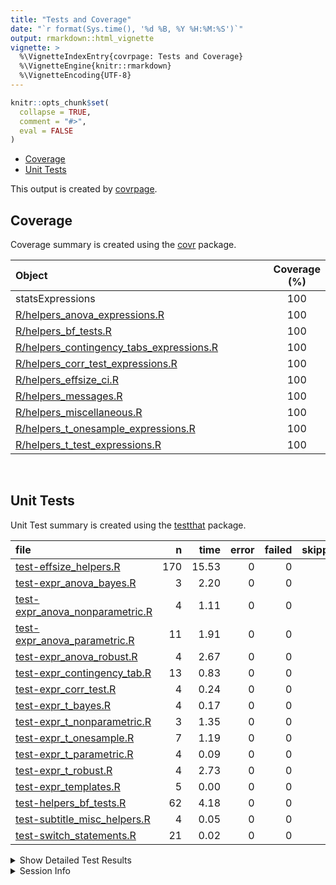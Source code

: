 ```yaml
---
title: "Tests and Coverage"
date: "`r format(Sys.time(), '%d %B, %Y %H:%M:%S')`"
output: rmarkdown::html_vignette
vignette: >
  %\VignetteIndexEntry{covrpage: Tests and Coverage}
  %\VignetteEngine{knitr::rmarkdown}
  %\VignetteEncoding{UTF-8}
---
```

  
```r
knitr::opts_chunk$set(
  collapse = TRUE,
  comment = "#>",
  eval = FALSE
)
```

<!--- Placeholder for tests/README.md Do Not Edit--->
  - [Coverage](#coverage)
  - [Unit Tests](#unit-tests)

This output is created by
[covrpage](https://github.com/metrumresearchgroup/covrpage).

## Coverage

Coverage summary is created using the
[covr](https://github.com/r-lib/covr) package.

| Object                                                                                     | Coverage (%) |
| :----------------------------------------------------------------------------------------- | :----------: |
| statsExpressions                                                                           |     100      |
| [R/helpers\_anova\_expressions.R](https://github.com/IndrajeetPatil/statsExpressions/tree/master/R/helpers_anova_expressions.R)                        |     100      |
| [R/helpers\_bf\_tests.R](https://github.com/IndrajeetPatil/statsExpressions/tree/master/R/helpers_bf_tests.R)                                          |     100      |
| [R/helpers\_contingency\_tabs\_expressions.R](https://github.com/IndrajeetPatil/statsExpressions/tree/master/R/helpers_contingency_tabs_expressions.R) |     100      |
| [R/helpers\_corr\_test\_expressions.R](https://github.com/IndrajeetPatil/statsExpressions/tree/master/R/helpers_corr_test_expressions.R)               |     100      |
| [R/helpers\_effsize\_ci.R](https://github.com/IndrajeetPatil/statsExpressions/tree/master/R/helpers_effsize_ci.R)                                      |     100      |
| [R/helpers\_messages.R](https://github.com/IndrajeetPatil/statsExpressions/tree/master/R/helpers_messages.R)                                           |     100      |
| [R/helpers\_miscellaneous.R](https://github.com/IndrajeetPatil/statsExpressions/tree/master/R/helpers_miscellaneous.R)                                 |     100      |
| [R/helpers\_t\_onesample\_expressions.R](https://github.com/IndrajeetPatil/statsExpressions/tree/master/R/helpers_t_onesample_expressions.R)           |     100      |
| [R/helpers\_t\_test\_expressions.R](https://github.com/IndrajeetPatil/statsExpressions/tree/master/R/helpers_t_test_expressions.R)                     |     100      |

<br>

## Unit Tests

Unit Test summary is created using the
[testthat](https://github.com/r-lib/testthat) package.

| file                                                                          |   n |  time | error | failed | skipped | warning |
| :---------------------------------------------------------------------------- | --: | ----: | ----: | -----: | ------: | ------: |
| [test-effsize\_helpers.R](https://github.com/IndrajeetPatil/statsExpressions/tree/master/tests/testthat/test-effsize_helpers.R)                    | 170 | 15.53 |     0 |      0 |       0 |       0 |
| [test-expr\_anova\_bayes.R](https://github.com/IndrajeetPatil/statsExpressions/tree/master/tests/testthat/test-expr_anova_bayes.R)                 |   3 |  2.20 |     0 |      0 |       0 |       0 |
| [test-expr\_anova\_nonparametric.R](https://github.com/IndrajeetPatil/statsExpressions/tree/master/tests/testthat/test-expr_anova_nonparametric.R) |   4 |  1.11 |     0 |      0 |       0 |       0 |
| [test-expr\_anova\_parametric.R](https://github.com/IndrajeetPatil/statsExpressions/tree/master/tests/testthat/test-expr_anova_parametric.R)       |  11 |  1.91 |     0 |      0 |       0 |       0 |
| [test-expr\_anova\_robust.R](https://github.com/IndrajeetPatil/statsExpressions/tree/master/tests/testthat/test-expr_anova_robust.R)               |   4 |  2.67 |     0 |      0 |       0 |       0 |
| [test-expr\_contingency\_tab.R](https://github.com/IndrajeetPatil/statsExpressions/tree/master/tests/testthat/test-expr_contingency_tab.R)         |  13 |  0.83 |     0 |      0 |       0 |       0 |
| [test-expr\_corr\_test.R](https://github.com/IndrajeetPatil/statsExpressions/tree/master/tests/testthat/test-expr_corr_test.R)                     |   4 |  0.24 |     0 |      0 |       0 |       0 |
| [test-expr\_t\_bayes.R](https://github.com/IndrajeetPatil/statsExpressions/tree/master/tests/testthat/test-expr_t_bayes.R)                         |   4 |  0.17 |     0 |      0 |       0 |       0 |
| [test-expr\_t\_nonparametric.R](https://github.com/IndrajeetPatil/statsExpressions/tree/master/tests/testthat/test-expr_t_nonparametric.R)         |   3 |  1.35 |     0 |      0 |       0 |       0 |
| [test-expr\_t\_onesample.R](https://github.com/IndrajeetPatil/statsExpressions/tree/master/tests/testthat/test-expr_t_onesample.R)                 |   7 |  1.19 |     0 |      0 |       0 |       0 |
| [test-expr\_t\_parametric.R](https://github.com/IndrajeetPatil/statsExpressions/tree/master/tests/testthat/test-expr_t_parametric.R)               |   4 |  0.09 |     0 |      0 |       0 |       0 |
| [test-expr\_t\_robust.R](https://github.com/IndrajeetPatil/statsExpressions/tree/master/tests/testthat/test-expr_t_robust.R)                       |   4 |  2.73 |     0 |      0 |       0 |       0 |
| [test-expr\_templates.R](https://github.com/IndrajeetPatil/statsExpressions/tree/master/tests/testthat/test-expr_templates.R)                      |   5 |  0.00 |     0 |      0 |       0 |       0 |
| [test-helpers\_bf\_tests.R](https://github.com/IndrajeetPatil/statsExpressions/tree/master/tests/testthat/test-helpers_bf_tests.R)                 |  62 |  4.18 |     0 |      0 |       0 |       0 |
| [test-subtitle\_misc\_helpers.R](https://github.com/IndrajeetPatil/statsExpressions/tree/master/tests/testthat/test-subtitle_misc_helpers.R)       |   4 |  0.05 |     0 |      0 |       0 |       0 |
| [test-switch\_statements.R](https://github.com/IndrajeetPatil/statsExpressions/tree/master/tests/testthat/test-switch_statements.R)                |  21 |  0.02 |     0 |      0 |       0 |       0 |

<details closed>

<summary> Show Detailed Test Results </summary>

| file                                                                               | context                                    | test                                                                  | status |  n |  time |
| :--------------------------------------------------------------------------------- | :----------------------------------------- | :-------------------------------------------------------------------- | :----- | -: | ----: |
| [test-effsize\_helpers.R](https://github.com/IndrajeetPatil/statsExpressions/tree/master/tests/testthat/test-effsize_helpers.R#L11)                     | effsize\_t\_parametric                     | effsize works for Cohen’s d and Hedge’s g (between - without NA)      | PASS   | 29 |  0.19 |
| [test-effsize\_helpers.R](https://github.com/IndrajeetPatil/statsExpressions/tree/master/tests/testthat/test-effsize_helpers.R#L181_L184)               | effsize\_t\_parametric                     | effsize works for Cohen’s d and Hedge’s g (between - with NA)         | PASS   | 24 |  0.03 |
| [test-effsize\_helpers.R](https://github.com/IndrajeetPatil/statsExpressions/tree/master/tests/testthat/test-effsize_helpers.R#L329_L335)               | effsize\_t\_parametric                     | effsize works for Cohen’s d and Hedge’s g (within - without NA)       | PASS   | 26 |  0.03 |
| [test-effsize\_helpers.R](https://github.com/IndrajeetPatil/statsExpressions/tree/master/tests/testthat/test-effsize_helpers.R#L534_L543)               | effsize\_t\_parametric                     | effsize works for Cohen’s d and Hedge’s g (within - with NA)          | PASS   | 23 |  0.03 |
| [test-effsize\_helpers.R](https://github.com/IndrajeetPatil/statsExpressions/tree/master/tests/testthat/test-effsize_helpers.R#L756)                    | effsize\_t\_parametric                     | effsize works for one sample test                                     | PASS   | 14 |  0.02 |
| [test-effsize\_helpers.R](https://github.com/IndrajeetPatil/statsExpressions/tree/master/tests/testthat/test-effsize_helpers.R#L827)                    | t1way\_ci                                  | t1way\_ci works                                                       | PASS   | 13 | 13.50 |
| [test-effsize\_helpers.R](https://github.com/IndrajeetPatil/statsExpressions/tree/master/tests/testthat/test-effsize_helpers.R#L1006)                   | test\_yuend\_ci                            | Yuen’s test on trimmed means for dependent samples works              | PASS   | 18 |  1.43 |
| [test-effsize\_helpers.R](https://github.com/IndrajeetPatil/statsExpressions/tree/master/tests/testthat/test-effsize_helpers.R#L1096)                   | robcor\_ci                                 | robcor\_ci works                                                      | PASS   | 23 |  0.30 |
| [test-expr\_anova\_bayes.R](https://github.com/IndrajeetPatil/statsExpressions/tree/master/tests/testthat/test-expr_anova_bayes.R#L38)                  | expr\_anova\_bayes                         | expr\_anova\_bayes works (between-subjects)                           | PASS   |  1 |  0.11 |
| [test-expr\_anova\_bayes.R](https://github.com/IndrajeetPatil/statsExpressions/tree/master/tests/testthat/test-expr_anova_bayes.R#L78)                  | expr\_anova\_bayes                         | expr\_anova\_bayes works (within-subjects)                            | PASS   |  1 |  0.29 |
| [test-expr\_anova\_bayes.R](https://github.com/IndrajeetPatil/statsExpressions/tree/master/tests/testthat/test-expr_anova_bayes.R#L118)                 | expr\_anova\_bayes                         | expr\_anova\_bayes works (within-subjects) - with NA                  | PASS   |  1 |  1.80 |
| [test-expr\_anova\_nonparametric.R](https://github.com/IndrajeetPatil/statsExpressions/tree/master/tests/testthat/test-expr_anova_nonparametric.R#L56)  | expr\_anova\_nonparametric                 | between-subjects - data with and without NAs                          | PASS   |  2 |  0.50 |
| [test-expr\_anova\_nonparametric.R](https://github.com/IndrajeetPatil/statsExpressions/tree/master/tests/testthat/test-expr_anova_nonparametric.R#L161) | expr\_anova\_nonparametric                 | within-subjects - data with and without NAs                           | PASS   |  2 |  0.61 |
| [test-expr\_anova\_parametric.R](https://github.com/IndrajeetPatil/statsExpressions/tree/master/tests/testthat/test-expr_anova_parametric.R#L57)        | expr\_anova\_parametric - between-subjects | parametric anova subtitles work (without NAs)                         | PASS   |  1 |  0.04 |
| [test-expr\_anova\_parametric.R](https://github.com/IndrajeetPatil/statsExpressions/tree/master/tests/testthat/test-expr_anova_parametric.R#L117)       | expr\_anova\_parametric - between-subjects | parametric anova subtitles work (with NAs)                            | PASS   |  1 |  0.53 |
| [test-expr\_anova\_parametric.R](https://github.com/IndrajeetPatil/statsExpressions/tree/master/tests/testthat/test-expr_anova_parametric.R#L176)       | expr\_anova\_parametric - between-subjects | parametric anova subtitles with partial omega-squared                 | PASS   |  1 |  0.06 |
| [test-expr\_anova\_parametric.R](https://github.com/IndrajeetPatil/statsExpressions/tree/master/tests/testthat/test-expr_anova_parametric.R#L236)       | expr\_anova\_parametric - between-subjects | parametric anova subtitles with partial eta-squared and data with NAs | PASS   |  1 |  0.03 |
| [test-expr\_anova\_parametric.R](https://github.com/IndrajeetPatil/statsExpressions/tree/master/tests/testthat/test-expr_anova_parametric.R#L347)       | expr\_anova\_parametric - between-subjects | parametric anova subtitles with partial eta-squared and data with NAs | PASS   |  2 |  0.09 |
| [test-expr\_anova\_parametric.R](https://github.com/IndrajeetPatil/statsExpressions/tree/master/tests/testthat/test-expr_anova_parametric.R#L412)       | expr\_anova\_parametric - within-subjects  | parametric anova subtitles work (without NAs)                         | PASS   |  1 |  0.42 |
| [test-expr\_anova\_parametric.R](https://github.com/IndrajeetPatil/statsExpressions/tree/master/tests/testthat/test-expr_anova_parametric.R#L472)       | expr\_anova\_parametric - within-subjects  | parametric anova subtitles work (with NAs)                            | PASS   |  2 |  0.22 |
| [test-expr\_anova\_parametric.R](https://github.com/IndrajeetPatil/statsExpressions/tree/master/tests/testthat/test-expr_anova_parametric.R#L583)       | expr\_anova\_parametric - within-subjects  | parametric anova subtitles work (catch bad data)                      | PASS   |  1 |  0.42 |
| [test-expr\_anova\_parametric.R](https://github.com/IndrajeetPatil/statsExpressions/tree/master/tests/testthat/test-expr_anova_parametric.R#L660_L690)  | expr\_anova\_parametric - within-subjects  | checking warning message when too few obs                             | PASS   |  1 |  0.10 |
| [test-expr\_anova\_robust.R](https://github.com/IndrajeetPatil/statsExpressions/tree/master/tests/testthat/test-expr_anova_robust.R#L58)                | expr\_anova\_robust                        | expr\_anova\_robust works - between-subjects                          | PASS   |  2 |  2.61 |
| [test-expr\_anova\_robust.R](https://github.com/IndrajeetPatil/statsExpressions/tree/master/tests/testthat/test-expr_anova_robust.R#L155)               | expr\_anova\_robust                        | expr\_anova\_robust works - within-subjects                           | PASS   |  2 |  0.06 |
| [test-expr\_contingency\_tab.R](https://github.com/IndrajeetPatil/statsExpressions/tree/master/tests/testthat/test-expr_contingency_tab.R#L60)          | expr\_contingency\_tab                     | expr\_contingency\_tab works - data without NAs                       | PASS   |  2 |  0.38 |
| [test-expr\_contingency\_tab.R](https://github.com/IndrajeetPatil/statsExpressions/tree/master/tests/testthat/test-expr_contingency_tab.R#L176)         | expr\_contingency\_tab                     | expr\_contingency\_tab works - data with NAs                          | PASS   |  1 |  0.03 |
| [test-expr\_contingency\_tab.R](https://github.com/IndrajeetPatil/statsExpressions/tree/master/tests/testthat/test-expr_contingency_tab.R#L260)         | expr\_contingency\_tab\_paired             | paired expr\_contingency\_tab works - counts data without NAs         | PASS   |  1 |  0.06 |
| [test-expr\_contingency\_tab.R](https://github.com/IndrajeetPatil/statsExpressions/tree/master/tests/testthat/test-expr_contingency_tab.R#L359)         | expr\_contingency\_tab\_paired             | paired expr\_contingency\_tab works - with NAs                        | PASS   |  1 |  0.08 |
| [test-expr\_contingency\_tab.R](https://github.com/IndrajeetPatil/statsExpressions/tree/master/tests/testthat/test-expr_contingency_tab.R#L442)         | expr\_contingency\_tab\_paired             | paired data 4-by-4                                                    | PASS   |  1 |  0.06 |
| [test-expr\_contingency\_tab.R](https://github.com/IndrajeetPatil/statsExpressions/tree/master/tests/testthat/test-expr_contingency_tab.R#L502)         | expr\_contingency\_tab\_gof                | Goodness of Fit expr\_contingency\_tab works without counts           | PASS   |  2 |  0.10 |
| [test-expr\_contingency\_tab.R](https://github.com/IndrajeetPatil/statsExpressions/tree/master/tests/testthat/test-expr_contingency_tab.R#L599)         | expr\_contingency\_tab\_gof                | Goodness of Fit expr\_contingency\_tab works with counts              | PASS   |  1 |  0.06 |
| [test-expr\_contingency\_tab.R](https://github.com/IndrajeetPatil/statsExpressions/tree/master/tests/testthat/test-expr_contingency_tab.R#L653)         | expr\_contingency\_tab\_gof                | works with dataframes with NAs and with ratio                         | PASS   |  1 |  0.03 |
| [test-expr\_contingency\_tab.R](https://github.com/IndrajeetPatil/statsExpressions/tree/master/tests/testthat/test-expr_contingency_tab.R#L668_L671)    | expr\_contingency\_tab\_gof                | works even in edge cases                                              | PASS   |  3 |  0.03 |
| [test-expr\_corr\_test.R](https://github.com/IndrajeetPatil/statsExpressions/tree/master/tests/testthat/test-expr_corr_test.R#L54)                      | expr\_corr\_test                           | expr\_corr\_test works - nonparametric                                | PASS   |  1 |  0.11 |
| [test-expr\_corr\_test.R](https://github.com/IndrajeetPatil/statsExpressions/tree/master/tests/testthat/test-expr_corr_test.R#L112)                     | expr\_corr\_test                           | expr\_corr\_test works - parametric                                   | PASS   |  1 |  0.05 |
| [test-expr\_corr\_test.R](https://github.com/IndrajeetPatil/statsExpressions/tree/master/tests/testthat/test-expr_corr_test.R#L169)                     | expr\_corr\_test                           | expr\_corr\_test works - robust                                       | PASS   |  1 |  0.03 |
| [test-expr\_corr\_test.R](https://github.com/IndrajeetPatil/statsExpressions/tree/master/tests/testthat/test-expr_corr_test.R#L211)                     | expr\_corr\_test                           | expr\_corr\_test works - bayes                                        | PASS   |  1 |  0.05 |
| [test-expr\_t\_bayes.R](https://github.com/IndrajeetPatil/statsExpressions/tree/master/tests/testthat/test-expr_t_bayes.R#L42)                          | expr\_t\_bayes                             | expr\_t\_bayes works - between-subjects design                        | PASS   |  1 |  0.03 |
| [test-expr\_t\_bayes.R](https://github.com/IndrajeetPatil/statsExpressions/tree/master/tests/testthat/test-expr_t_bayes.R#L83)                          | expr\_t\_bayes                             | expr\_t\_bayes works - between-subjects design - with NA              | PASS   |  1 |  0.08 |
| [test-expr\_t\_bayes.R](https://github.com/IndrajeetPatil/statsExpressions/tree/master/tests/testthat/test-expr_t_bayes.R#L160)                         | expr\_t\_bayes                             | expr\_t\_bayes\_paired works - within-subjects design                 | PASS   |  1 |  0.03 |
| [test-expr\_t\_bayes.R](https://github.com/IndrajeetPatil/statsExpressions/tree/master/tests/testthat/test-expr_t_bayes.R#L199)                         | expr\_t\_bayes                             | expr\_t\_bayes\_paired works - within-subjects design - with NA       | PASS   |  1 |  0.03 |
| [test-expr\_t\_nonparametric.R](https://github.com/IndrajeetPatil/statsExpressions/tree/master/tests/testthat/test-expr_t_nonparametric.R#L51)          | expr\_t\_nonparametric                     | expr\_t\_nonparametric works - between-subjects design                | PASS   |  1 |  1.10 |
| [test-expr\_t\_nonparametric.R](https://github.com/IndrajeetPatil/statsExpressions/tree/master/tests/testthat/test-expr_t_nonparametric.R#L97_L101)     | expr\_t\_nonparametric                     | expr\_t\_nonparametric works - within-subjects design                 | PASS   |  2 |  0.25 |
| [test-expr\_t\_onesample.R](https://github.com/IndrajeetPatil/statsExpressions/tree/master/tests/testthat/test-expr_t_onesample.R#L198)                 | expr\_t\_onesample                         | expr\_t\_onesample parametric works                                   | PASS   |  4 |  0.07 |
| [test-expr\_t\_onesample.R](https://github.com/IndrajeetPatil/statsExpressions/tree/master/tests/testthat/test-expr_t_onesample.R#L255)                 | expr\_t\_onesample                         | expr\_t\_onesample non-parametric works                               | PASS   |  1 |  1.06 |
| [test-expr\_t\_onesample.R](https://github.com/IndrajeetPatil/statsExpressions/tree/master/tests/testthat/test-expr_t_onesample.R#L305)                 | expr\_t\_onesample                         | expr\_t\_onesample robust works                                       | PASS   |  1 |  0.03 |
| [test-expr\_t\_onesample.R](https://github.com/IndrajeetPatil/statsExpressions/tree/master/tests/testthat/test-expr_t_onesample.R#L346)                 | expr\_t\_onesample                         | expr\_t\_onesample bayes factor works                                 | PASS   |  1 |  0.03 |
| [test-expr\_t\_parametric.R](https://github.com/IndrajeetPatil/statsExpressions/tree/master/tests/testthat/test-expr_t_parametric.R#L61)                | expr\_t\_parametric                        | parametric t-test works (between-subjects without NAs)                | PASS   |  1 |  0.02 |
| [test-expr\_t\_parametric.R](https://github.com/IndrajeetPatil/statsExpressions/tree/master/tests/testthat/test-expr_t_parametric.R#L125)               | expr\_t\_parametric                        | parametric t-test works (between-subjects with NAs)                   | PASS   |  1 |  0.03 |
| [test-expr\_t\_parametric.R](https://github.com/IndrajeetPatil/statsExpressions/tree/master/tests/testthat/test-expr_t_parametric.R#L183)               | expr\_t\_parametric                        | parametric t-test works (within-subjects without NAs)                 | PASS   |  1 |  0.03 |
| [test-expr\_t\_parametric.R](https://github.com/IndrajeetPatil/statsExpressions/tree/master/tests/testthat/test-expr_t_parametric.R#L239)               | expr\_t\_parametric                        | parametric t-test works (within-subjects with NAs)                    | PASS   |  1 |  0.01 |
| [test-expr\_t\_robust.R](https://github.com/IndrajeetPatil/statsExpressions/tree/master/tests/testthat/test-expr_t_robust.R#L54)                        | expr\_t\_robust                            | expr\_t\_robust - within-subjects - without NAs                       | PASS   |  2 |  1.66 |
| [test-expr\_t\_robust.R](https://github.com/IndrajeetPatil/statsExpressions/tree/master/tests/testthat/test-expr_t_robust.R#L128)                       | expr\_t\_robust                            | expr\_t\_robust - within-subjects - with NAs                          | PASS   |  1 |  0.68 |
| [test-expr\_t\_robust.R](https://github.com/IndrajeetPatil/statsExpressions/tree/master/tests/testthat/test-expr_t_robust.R#L183)                       | expr\_t\_robust                            | expr\_t\_robust - between-subjects - without NAs                      | PASS   |  1 |  0.39 |
| [test-expr\_templates.R](https://github.com/IndrajeetPatil/statsExpressions/tree/master/tests/testthat/test-expr_templates.R#L56)                       | expr\_templates                            | checking if subtitle template works without any parameter             | PASS   |  1 |  0.00 |
| [test-expr\_templates.R](https://github.com/IndrajeetPatil/statsExpressions/tree/master/tests/testthat/test-expr_templates.R#L116)                      | expr\_templates                            | checking if subtitle template works with a single parameter           | PASS   |  2 |  0.00 |
| [test-expr\_templates.R](https://github.com/IndrajeetPatil/statsExpressions/tree/master/tests/testthat/test-expr_templates.R#L197)                      | expr\_templates                            | checking if subtitle template works with two parameters               | PASS   |  2 |  0.00 |
| [test-helpers\_bf\_tests.R](https://github.com/IndrajeetPatil/statsExpressions/tree/master/tests/testthat/test-helpers_bf_tests.R#L20)                  | helpers\_bf\_tests                         | bayes factor (correlation)                                            | PASS   |  5 |  0.00 |
| [test-helpers\_bf\_tests.R](https://github.com/IndrajeetPatil/statsExpressions/tree/master/tests/testthat/test-helpers_bf_tests.R#L57)                  | helpers\_bf\_tests                         | bayes factor (independent samples t-test)                             | PASS   |  6 |  0.03 |
| [test-helpers\_bf\_tests.R](https://github.com/IndrajeetPatil/statsExpressions/tree/master/tests/testthat/test-helpers_bf_tests.R#L103)                 | helpers\_bf\_tests                         | bayes factor (paired t-test)                                          | PASS   |  7 |  0.04 |
| [test-helpers\_bf\_tests.R](https://github.com/IndrajeetPatil/statsExpressions/tree/master/tests/testthat/test-helpers_bf_tests.R#L144)                 | helpers\_bf\_tests                         | bayes factor (one sample t-test)                                      | PASS   |  7 |  0.02 |
| [test-helpers\_bf\_tests.R](https://github.com/IndrajeetPatil/statsExpressions/tree/master/tests/testthat/test-helpers_bf_tests.R#L210)                 | helpers\_bf\_tests                         | bayes factor (between-subjects - anova)                               | PASS   |  9 |  0.09 |
| [test-helpers\_bf\_tests.R](https://github.com/IndrajeetPatil/statsExpressions/tree/master/tests/testthat/test-helpers_bf_tests.R#L318)                 | helpers\_bf\_tests                         | bayes factor (within-subjects - anova)                                | PASS   |  9 |  0.63 |
| [test-helpers\_bf\_tests.R](https://github.com/IndrajeetPatil/statsExpressions/tree/master/tests/testthat/test-helpers_bf_tests.R#L383)                 | helpers\_bf\_tests                         | bayes factor (proportion test)                                        | PASS   |  6 |  3.28 |
| [test-helpers\_bf\_tests.R](https://github.com/IndrajeetPatil/statsExpressions/tree/master/tests/testthat/test-helpers_bf_tests.R#L477)                 | helpers\_bf\_tests                         | bayes factor (contingency tab)                                        | PASS   | 10 |  0.08 |
| [test-helpers\_bf\_tests.R](https://github.com/IndrajeetPatil/statsExpressions/tree/master/tests/testthat/test-helpers_bf_tests.R#L553)                 | helpers\_bf\_tests                         | bayes factor caption maker check                                      | PASS   |  1 |  0.00 |
| [test-helpers\_bf\_tests.R](https://github.com/IndrajeetPatil/statsExpressions/tree/master/tests/testthat/test-helpers_bf_tests.R#L583_L601)            | helpers\_bf\_tests                         | bayes factor caption maker check                                      | PASS   |  2 |  0.01 |
| [test-subtitle\_misc\_helpers.R](https://github.com/IndrajeetPatil/statsExpressions/tree/master/tests/testthat/test-subtitle_misc_helpers.R#L27)        | long\_to\_wide\_converter                  | long\_to\_wide\_converter works                                       | PASS   |  4 |  0.05 |
| [test-switch\_statements.R](https://github.com/IndrajeetPatil/statsExpressions/tree/master/tests/testthat/test-switch_statements.R#L8)                  | switch statements                          | switch for effct size type works                                      | PASS   | 13 |  0.02 |
| [test-switch\_statements.R](https://github.com/IndrajeetPatil/statsExpressions/tree/master/tests/testthat/test-switch_statements.R#L30)                 | switch statements                          | switch for stats type works                                           | PASS   |  8 |  0.00 |

</details>

<details>

<summary> Session Info </summary>

| Field    | Value                            |
| :------- | :------------------------------- |
| Version  | R version 3.6.1 (2019-07-05)     |
| Platform | x86\_64-w64-mingw32/x64 (64-bit) |
| Running  | Windows 10 x64 (build 16299)     |
| Language | English\_United States           |
| Timezone | America/New\_York                |

| Package  | Version |
| :------- | :------ |
| testthat | 2.2.1   |
| covr     | 3.3.0   |
| covrpage | 0.0.70  |

</details>

<!--- Final Status : pass --->
